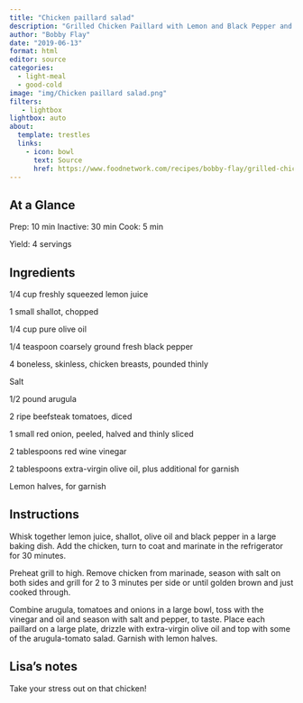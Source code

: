 ```yaml
---
title: "Chicken paillard salad"
description: "Grilled Chicken Paillard with Lemon and Black Pepper and Arugula-Tomato Salad"
author: "Bobby Flay"
date: "2019-06-13"
format: html
editor: source
categories:
  - light-meal
  - good-cold
image: "img/Chicken paillard salad.png"
filters:
   - lightbox
lightbox: auto
about:
  template: trestles
  links:
    - icon: bowl
      text: Source
      href: https://www.foodnetwork.com/recipes/bobby-flay/grilled-chicken-paillard-with-lemon-and-black-pepper-and-arugula-tomato-salad-recipe-1952314
---
```


## At a Glance

Prep: 10 min
Inactive: 30 min
Cook: 5 min

Yield: 4 servings

## Ingredients

1/4 cup freshly squeezed lemon juice

1 small shallot, chopped

1/4 cup pure olive oil

1/4 teaspoon coarsely ground fresh black pepper

4 boneless, skinless, chicken breasts, pounded thinly

Salt

1/2 pound arugula

2 ripe beefsteak tomatoes, diced

1 small red onion, peeled, halved and thinly sliced

2 tablespoons red wine vinegar

2 tablespoons extra-virgin olive oil, plus additional for garnish

Lemon halves, for garnish


## Instructions

Whisk together lemon juice, shallot, olive oil and black pepper in a large baking dish. Add the chicken, turn to coat and marinate in the refrigerator for 30 minutes.

Preheat grill to high. Remove chicken from marinade, season with salt on both sides and grill for 2 to 3 minutes per side or until golden brown and just cooked through.

Combine arugula, tomatoes and onions in a large bowl, toss with the vinegar and oil and season with salt and pepper, to taste. Place each paillard on a large plate, drizzle with extra-virgin olive oil and top with some of the arugula-tomato salad. Garnish with lemon halves.


## Lisa's notes

Take your stress out on that chicken! 
